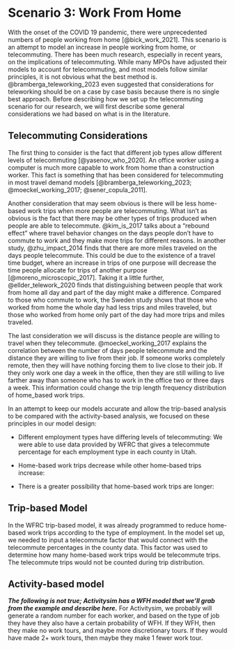 # Scenario 3: Work From Home

With the onset of the COVID 19 pandemic, there were unprecedented numbers of people working from home [@bick_work_2021].
This scenario is an attempt to model an increase in people working from home, or telecommuting.
There has been much research, especially in recent years, on the implications of telecommuting.
While many MPOs have adjusted their models to account for telecommuting, and most models follow similar principles, it is not obvious what the best method is.
@bramberga_teleworking_2023 even suggested that considerations for teleworking should be on a case by case basis because there is no single best approach.
Before describing how we set up the telecommuting scenario for our research, we will first describe some general considerations we had based on what is in the literature.

## Telecommuting Considerations

The first thing to consider is the fact that different job types allow different levels of telecommuting [@yasenov_who_2020].
An office worker using a computer is much more capable to work from home than a construction worker.
This fact is something that has been considered for telecommuting in most travel demand models [@bramberga_teleworking_2023; @moeckel_working_2017; @sener_copula_2011].

Another consideration that may seem obvious is there will be less home-based work trips when more people are telecommuting.
What isn't as obvious is the fact that there may be other types of trips produced when people are able to telecommute.
@kim_is_2017 talks about a "rebound effect" where travel behavior changes on the days people don't have to commute to work and they make more trips for different reasons.
In another study, @zhu_impact_2014 finds that there are more miles traveled on the days people telecommute.
This could be due to the existence of a travel time budget, where an increase in trips of one purpose will decrease the time people allocate for trips of another purpose [@moreno_microscopic_2017].
Taking it a little further, @ellder_telework_2020 finds that distinguishing between people that work from home all day and part of the day might make a difference.
Compared to those who commute to work, the Sweden study shows that those who worked from home the whole day had less trips and miles traveled, but those who worked from home only part of the day had more trips and miles traveled.

The last consideration we will discuss is the distance people are willing to travel when they telecommute.
@moeckel_working_2017 explains the correlation between the number of days people telecommute and the distance they are willing to live from their job.
If someone works completely remote, then they will have nothing forcing them to live close to their job.
If they only work one day a week in the office, then they are still willing to live farther away than someone who has to work in the office two or three days a week.
This information could change the trip length frequency distribution of home_based work trips.

In an attempt to keep our models accurate and allow the trip-based analysis to be compared with the activity-based analysis, we focused on these principles in our model design:

-   Different employment types have differing levels of telecommuting: We were able to use data provided by WFRC that gives a telecommute percentage for each employment type in each county in Utah. 

-   Home-based work trips decrease while other home-based trips increase:

-   There is a greater possibility that home-based work trips are longer:

## Trip-based Model

In the WFRC trip-based model, it was already programmed to reduce home-based work trips according to the type of employment. In the model set up, we needed to input a telecommute factor that would connect with the telecommute percentages in the county data. This factor was used to determine how many home-based work trips would be telecommute trips. The telecommute trips would not be counted during trip distribution. 

## Activity-based model

***The following is not true; Activitysim has a WFH model that we'll grab from the example and describe here.***
For Activitysim, we probably will generate a random number for each worker, and based on the type of job they have they also have a certain probability of WFH.
If they WFH, then they make no work tours, and maybe more discretionary tours.
If they would have made 2+ work tours, then maybe they make 1 fewer work tour.
